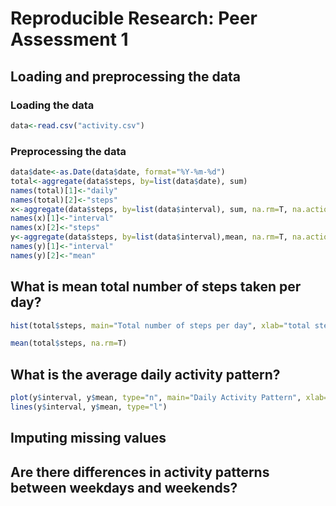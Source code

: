 # Reproducible Research: Peer Assessment 1


## Loading and preprocessing the data
### Loading the data
```r
data<-read.csv("activity.csv")
```

### Preprocessing the data
```r
data$date<-as.Date(data$date, format="%Y-%m-%d")
total<-aggregate(data$steps, by=list(data$date), sum)
names(total)[1]<-"daily"
names(total)[2]<-"steps"
x<-aggregate(data$steps, by=list(data$interval), sum, na.rm=T, na.action=NULL)
names(x)[1]<-"interval"
names(x)[2]<-"steps"
y<-aggregate(data$steps, by=list(data$interval),mean, na.rm=T, na.action=NULL)
names(y)[1]<-"interval"
names(y)[2]<-"mean"
```


## What is mean total number of steps taken per day?
```r
hist(total$steps, main="Total number of steps per day", xlab="total steps per day")

mean(total$steps, na.rm=T)
```


## What is the average daily activity pattern?
```r
plot(y$interval, y$mean, type="n", main="Daily Activity Pattern", xlab="5 mins interval", ylab="Average steps")
lines(y$interval, y$mean, type="l")
```


## Imputing missing values



## Are there differences in activity patterns between weekdays and weekends?
